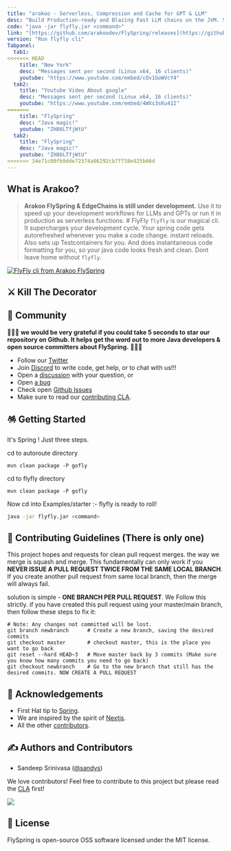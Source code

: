 ```yaml
---
title: "arakoo - Serverless, Compression and Cache for GPT & LLM"
desc: "Build Production-ready and Blazing Fast LLM chains on the JVM. Scale using serverless and caching. "
code: "java -jar flyfly.jar <command>"
link: "[https://github.com/arakoodev/FlySpring/releases](https://github.com/arakoodev/FlySpring/releases)"
version: "Run flyfly cli"
Tabpanel: 
  tab1: 
<<<<<<< HEAD
    title: "New York"
    desc: "Messages sent per second (Linux x64, 16 clients)"
    youtube: "https://www.youtube.com/embed/cOv1GoWVcY4"
  tab2: 
    title: "Youtube Video About google"
    desc: "Messages sent per second (Linux x64, 16 clients)"
    youtube: "https://www.youtube.com/embed/4WXs3sKu41I"
=======
    title: "FlySpring"
    desc: "Java magic!"
    youtube: "ZH86LTfjWtU"
  tab2: 
    title: "FlySpring"
    desc: "Java magic!"
    youtube: "ZH86LTfjWtU"
>>>>>>> 34e71c00fb9dde72374a06292cb7f738e925b66d
---
```

## What is Arakoo?

> **​​Arakoo FlySpring & EdgeChains is still under development.** Use it to speed up your development workflows for LLMs and GPTs or run it in production as serverless functions. # FlyFly
`flyfly` is our magical cli. It supercharges your development cycle. Your spring code gets autorefreshed whenever you make a code change. instant reloads. Also sets up Testcontainers for you.
And does instantaneous code formatting for you, so your java code looks fresh and clean. Dont leave home without `flyfly`.

[![FlyFly cli from Arakoo FlySpring](https://user-images.githubusercontent.com/76883/210039417-6b513ed8-8a25-4e69-83c5-49ab05520c9d.jpg)](https://youtu.be/ZH86LTfjWtU)


## ⚔️ Kill The Decorator


## 🎊 Community

💫💫💫 **we would be very grateful if you could take 5 seconds to star our repository on Github. It helps get the word out to more Java developers & open source committers about FlySpring.** 💫💫💫

- Follow our [Twitter](https://twitter.com/arakoodev)
- Join  [Discord](https://discord.gg/MtEPK9cnSF) to write code, get help, or to chat with us!!!
- Open a [discussion](https://github.com/arakoodev/FlySpring/discussions/new) with your question, or
- Open [a bug](https://github.com/arakoodev/FlySpring/issues/new)
- Check open [Github Issues](https://github.com/arakoodev/FlySpring/issues)
- Make sure to read our [contributing CLA](https://github.com/arakoodev/.github/blob/main/CLA.md).

## 🪅 Getting Started

It's Spring ! Just three steps.

cd to autoroute directory
```console
mvn clean package -P gofly
```
cd to flyfly directory
```console
mvn clean package -P gofly
```
Now cd into Examples/starter :- flyfly is ready to roll!
```bash
java -jar flyfly.jar <command>
```

## 🧐 Contributing Guidelines (There is only one)

This project hopes and requests for clean pull request merges. the way we merge is squash and merge. This fundamentally can only work if you **NEVER ISSUE A PULL REQUEST TWICE FROM THE SAME LOCAL BRANCH**. If you create another pull request from same local branch, then the merge will always fail.

solution is simple - **ONE BRANCH PER PULL REQUEST**. We Follow this strictly. if you have created this pull request using your master/main branch, then follow these steps to fix it:
```
# Note: Any changes not committed will be lost.
git branch newbranch      # Create a new branch, saving the desired commits
git checkout master       # checkout master, this is the place you want to go back
git reset --hard HEAD~3   # Move master back by 3 commits (Make sure you know how many commits you need to go back)
git checkout newbranch    # Go to the new branch that still has the desired commits. NOW CREATE A PULL REQUEST
```

## 💌 Acknowledgements

- First Hat tip to  [Spring](https://github.com/spring-projects/spring-framework).
- We are inspired by the spirit of [Nextjs](https://github.com/vercel/next.js/).
- All the other [contributors](https://github.com/wootzapp/wootz-browser/graphs/contributors).

## ✍️ Authors and Contributors

- Sandeep Srinivasa ([@sandys](https://twitter.com/sandeepssrin))

We love contributors! Feel free to contribute to this project but please read the [CLA](https://github.com/wootzapp/.github/blob/main/CLA.md) first!

<a href="https://github.com/arakoodev/FlySpring/graphs/contributors">
  <img src="https://contrib.rocks/image?repo=arakoodev/FlySpring&max=300&columns=12&anon=0" />
</a>

## 📜 License

FlySpring is open-source OSS software licensed under the MIT license.
